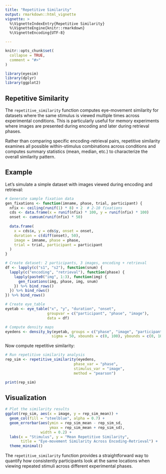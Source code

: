 ```yaml
---
title: "Repetitive Similarity"
output: rmarkdown::html_vignette
vignette: >
  %\VignetteIndexEntry{Repetitive Similarity}
  %\VignetteEngine{knitr::rmarkdown}
  %\VignetteEncoding{UTF-8}

---
```


```r
knitr::opts_chunk$set(
  collapse = TRUE,
  comment = "#>"
)
```

```r
library(eyesim)
library(dplyr)
library(ggplot2)
```

## Repetitive Similarity

The `repetitive_similarity` function computes eye-movement similarity for datasets where the same stimulus is viewed multiple times across experimental conditions. This is particularly useful for memory experiments where images are presented during encoding and later during retrieval phases.

Rather than comparing specific encoding-retrieval pairs, repetitive similarity examines all possible within-stimulus combinations across conditions and computes summary statistics (mean, median, etc.) to characterize the overall similarity pattern.

## Example

Let's simulate a simple dataset with images viewed during encoding and retrieval:

```r
# Generate sample fixation data
gen_fixations <- function(imname, phase, trial, participant) {
  nfix <- ceiling(runif(1) * 8) + 2  # 2-10 fixations
  cds <- data.frame(x = runif(nfix) * 100, y = runif(nfix) * 100)
  onset <- cumsum(runif(nfix) * 50)
  
  data.frame(
    x = cds$x, y = cds$y, onset = onset,
    duration = c(diff(onset), 50),
    image = imname, phase = phase, 
    trial = trial, participant = participant
  )
}

# Create dataset: 2 participants, 3 images, encoding + retrieval
df <- lapply(c("s1", "s2"), function(snum) {
  lapply(c("encoding", "retrieval"), function(phase) {
    lapply(paste0("img", 1:3), function(img) {
      gen_fixations(img, phase, img, snum)
    }) %>% bind_rows()
  }) %>% bind_rows()
}) %>% bind_rows()

# Create eye_table
eyetab <- eye_table("x", "y", "duration", "onset", 
                   groupvar = c("participant", "phase", "image"), 
                   data = df)

# Compute density maps
eyedens <- density_by(eyetab, groups = c("phase", "image", "participant"), 
                     sigma = 50, xbounds = c(0, 100), ybounds = c(0, 100))
```

Now compute repetitive similarity:

```r
# Run repetitive similarity analysis
rep_sim <- repetitive_similarity(eyedens, 
                               phase_var = "phase", 
                               stimulus_var = "image",
                               method = "pearson")

print(rep_sim)
```

## Visualization

```r
# Plot the similarity results
ggplot(rep_sim, aes(x = image, y = rep_sim_mean)) +
  geom_col(fill = "steelblue", alpha = 0.7) +
  geom_errorbar(aes(ymin = rep_sim_mean - rep_sim_sd, 
                    ymax = rep_sim_mean + rep_sim_sd),
                width = 0.2) +
  labs(x = "Stimulus", y = "Mean Repetitive Similarity",
       title = "Eye-movement Similarity Across Encoding-Retrieval") +
  theme_minimal()
```

The `repetitive_similarity` function provides a straightforward way to quantify how consistently participants look at the same locations when viewing repeated stimuli across different experimental phases.